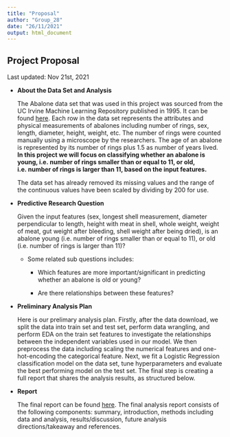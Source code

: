 ```yaml
---
title: "Proposal"
author: "Group_28"
date: "26/11/2021"
output: html_document
---
```


## Project Proposal

Last updated: Nov 21st, 2021

-   **About the Data Set and Analysis**

    The Abalone data set that was used in this project was sourced from the UC Irvine Machine Learning Repository published in 1995. It can be found [here](https://archive-beta.ics.uci.edu/ml/datasets/abalone). Each row in the data set represents the attributes and physical measurements of abalones including number of rings, sex, length, diameter, height, weight, etc. The number of rings were counted manually using a microscope by the researchers. The age of an abalone is represented by its number of rings plus 1.5 as number of years lived. **In this project we will focus on classifying whether an abalone is young, i.e. number of rings smaller than or equal to 11, or old, i.e. number of rings is larger than 11, based on the input features.**

    The data set has already removed its missing values and the range of the continuous values have been scaled by dividing by 200 for use.

-   **Predictive Research Question**

    Given the input features (sex, longest shell measurement, diameter perpendicular to length, height with meat in shell, whole weight, weight of meat, gut weight after bleeding, shell weight after being dried), is an abalone young (i.e. number of rings smaller than or equal to 11), or old (i.e. number of rings is larger than 11)?

    -   Some related sub questions includes:

        -   Which features are more important/significant in predicting whether an abalone is old or young?

        -   Are there relationships between these features?

-   **Preliminary Analysis Plan**

    Here is our prelimary analysis plan. Firstly, after the data download, we split the data into train set and test set, perform data wrangling, and perform EDA on the train set features to investigate the relationships between the independent variables used in our model. We then preprocess the data including scaling the numerical features and one-hot-encoding the categorical feature. Next, we fit a Logistic Regression classification model on the data set, tune hyperparameters and evaluate the best performing model on the test set. The final step is creating a full report that shares the analysis results, as structured below.

-   **Report**

    The final report can be found [here](https://github.com/UBC-MDS/abalone_age_classification/blob/main/reports/reports.md). The final analysis report consists of the following components: summary, introduction, methods including data and analysis, results/discussion, future analysis directions/takeaway and references.
